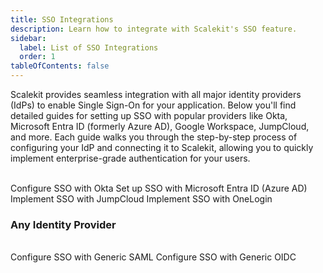 ```yaml
---
title: SSO Integrations
description: Learn how to integrate with Scalekit's SSO feature.
sidebar:
  label: List of SSO Integrations
  order: 1
tableOfContents: false
---
```


Scalekit provides seamless integration with all major identity providers (IdPs) to enable Single Sign-On for your application. Below you'll find detailed guides for setting up SSO with popular providers like Okta, Microsoft Entra ID (formerly Azure AD), Google Workspace, JumpCloud, and more. Each guide walks you through the step-by-step process of configuring your IdP and connecting it to Scalekit, allowing you to quickly implement enterprise-grade authentication for your users.

<br />


<CardGrid>
  <LinkCard title="Okta" href="/integrations/sso-integrations/okta-saml">
    Configure SSO with Okta
  </LinkCard>
  <LinkCard title="Microsoft Entra ID" href="/integrations/sso-integrations/azure-ad-saml">
    Set up SSO with Microsoft Entra ID (Azure AD)
  </LinkCard>
  <LinkCard title="JumpCloud" href="/integrations/sso-integrations/jumpcloud-saml">
    Implement SSO with JumpCloud
  </LinkCard>
  <LinkCard title="OneLogin" href="/integrations/sso-integrations/onelogin-saml">
    Implement SSO with OneLogin
  </LinkCard>
</CardGrid>

### Any Identity Provider

<br />

<CardGrid>
  <LinkCard title="Generic SAML" href="/integrations/sso-integrations/generic-saml">
    Configure SSO with Generic SAML
  </LinkCard>
  <LinkCard title="Generic OIDC" href="/integrations/sso-integrations/generic-oidc">
    Configure SSO with Generic OIDC
  </LinkCard>
</CardGrid>
